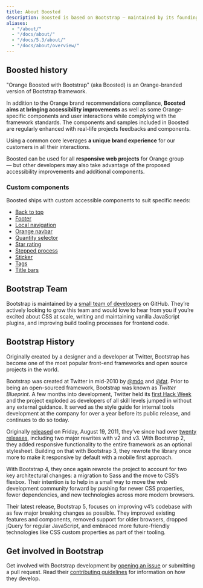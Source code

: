 ```yaml
---
title: About Boosted
description: Boosted is based on Bootstrap — maintained by its founding team and a small group of invaluable core contributors, with the massive support and involvement of their community, including some proud Boosted maintainers and contributors.
aliases:
  - "/about/"
  - "/docs/about/"
  - "/docs/5.3/about/"
  - "/docs/about/overview/"
---
```


## Boosted history

"Orange Boosted with Bootstrap" (aka Boosted) is an Orange-branded version of Bootstrap framework.

In addition to the Orange brand recommendations compliance, **Boosted aims at bringing accessibility improvements** as well as some Orange-specific components and user interactions while complying with the framework standards. The components and samples included in Boosted are regularly enhanced with real-life projects feedbacks and components.

Using a common core leverages **a unique brand experience** for our customers in all their interactions.

Boosted can be used for all **responsive web projects** for Orange group —&nbsp;but other developers may also take advantage of the proposed accessibility improvements and additional components.

### Custom components

Boosted ships with custom accessible components to suit specific needs:

- [Back to top]([[docsref:/components/back-to-top]])
- [Footer]([[docsref:/components/footer]])
- [Local navigation]([[docsref:/components/local-navigation]])
- [Orange navbar]([[docsref:/components/orange-navbar]])
- [Quantity selector]([[docsref:/forms/quantity-selector]])
- [Star rating]([[docsref:/forms/checks-radios#star-rating]])
- [Stepped process]([[docsref:/components/stepped-process]])
- [Sticker]([[docsref:/components/sticker]])
- [Tags]([[docsref:/components/tags]])
- [Title bars]([[docsref:/components/title-bars]])

## Bootstrap Team

Bootstrap is maintained by a [small team of developers](https://github.com/orgs/twbs/people) on GitHub. They’re actively looking to grow this team and would love to hear from you if you’re excited about CSS at scale, writing and maintaining vanilla JavaScript plugins, and improving build tooling processes for frontend code.

## Bootstrap History

Originally created by a designer and a developer at Twitter, Bootstrap has become one of the most popular front-end frameworks and open source projects in the world.

Bootstrap was created at Twitter in mid-2010 by [@mdo](https://x.com/mdo) and [@fat](https://x.com/fat). Prior to being an open-sourced framework, Bootstrap was known as _Twitter Blueprint_. A few months into development, Twitter held its [first Hack Week](https://blog.x.com/engineering/en_us/a/2010/hack-week) and the project exploded as developers of all skill levels jumped in without any external guidance. It served as the style guide for internal tools development at the company for over a year before its public release, and continues to do so today.

Originally [released](https://blog.x.com/developer/en_us/a/2011/bootstrap-twitter) on <time datetime="2011-08-19 11:25">Friday, August 19, 2011</time>, they’ve since had over [twenty releases](https://github.com/twbs/bootstrap/releases), including two major rewrites with v2 and v3. With Bootstrap 2, they added responsive functionality to the entire framework as an optional stylesheet. Building on that with Bootstrap 3, they rewrote the library once more to make it responsive by default with a mobile first approach.

With Bootstrap 4, they once again rewrote the project to account for two key architectural changes: a migration to Sass and the move to CSS’s flexbox. Their intention is to help in a small way to move the web development community forward by pushing for newer CSS properties, fewer dependencies, and new technologies across more modern browsers.

Their latest release, Bootstrap 5, focuses on improving v4’s codebase with as few major breaking changes as possible. They improved existing features and components, removed support for older browsers, dropped jQuery for regular JavaScript, and embraced more future-friendly technologies like CSS custom properties as part of their tooling.

## Get involved in Bootstrap

Get involved with Bootstrap development by [opening an issue](https://github.com/twbs/bootstrap/issues/new/choose) or submitting a pull request. Read their [contributing guidelines](https://github.com/twbs/bootstrap/blob/v[[config:current_version]]/.github/CONTRIBUTING.md) for information on how they develop.
